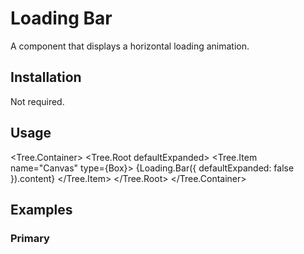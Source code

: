 
# Loading Bar

A component that displays a horizontal loading animation.

<ComponentsTabs component={Loading.Bar()} />

## Installation

Not required.

## Usage

<Tree.Container>
  <Tree.Root defaultExpanded>
    <Tree.Item name="Canvas" type={Box}>
      {Loading.Bar({ defaultExpanded: false }).content}
    </Tree.Item>
  </Tree.Root>
</Tree.Container>

## Examples

### Primary

<ComponentsTabs component={Loading.Bar()} /> 